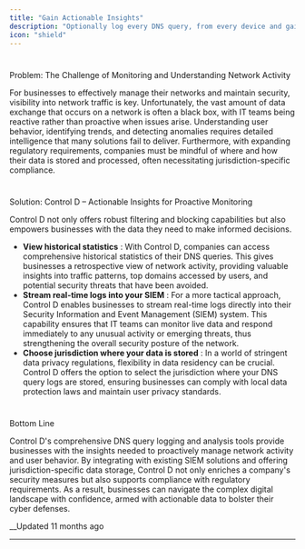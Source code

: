 ```yaml
---
title: "Gain Actionable Insights"
description: "Optionally log every DNS query, from every device and gain insights on the activity of your end-users and whole networks."
icon: "shield"
---
```


# 

Problem: The Challenge of Monitoring and Understanding Network Activity

For businesses to effectively manage their networks and maintain security, visibility into network traffic is key. Unfortunately, the vast amount of data exchange that occurs on a network is often a black box, with IT teams being reactive rather than proactive when issues arise. Understanding user behavior, identifying trends, and detecting anomalies requires detailed intelligence that many solutions fail to deliver. Furthermore, with expanding regulatory requirements, companies must be mindful of where and how their data is stored and processed, often necessitating jurisdiction-specific compliance.

# 

Solution: Control D – Actionable Insights for Proactive Monitoring

Control D not only offers robust filtering and blocking capabilities but also empowers businesses with the data they need to make informed decisions.

  * **View historical statistics** : With Control D, companies can access comprehensive historical statistics of their DNS queries. This gives businesses a retrospective view of network activity, providing valuable insights into traffic patterns, top domains accessed by users, and potential security threats that have been avoided.
  * **Stream real-time logs into your SIEM** : For a more tactical approach, Control D enables businesses to stream real-time logs directly into their Security Information and Event Management (SIEM) system. This capability ensures that IT teams can monitor live data and respond immediately to any unusual activity or emerging threats, thus strengthening the overall security posture of the network.
  * **Choose jurisdiction where your data is stored** : In a world of stringent data privacy regulations, flexibility in data residency can be crucial. Control D offers the option to select the jurisdiction where your DNS query logs are stored, ensuring businesses can comply with local data protection laws and maintain user privacy standards.

# 

Bottom Line

Control D's comprehensive DNS query logging and analysis tools provide businesses with the insights needed to proactively manage network activity and user behavior. By integrating with existing SIEM solutions and offering jurisdiction-specific data storage, Control D not only enriches a company's security measures but also supports compliance with regulatory requirements. As a result, businesses can navigate the complex digital landscape with confidence, armed with actionable data to bolster their cyber defenses.

__Updated 11 months ago

* * *

